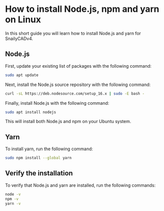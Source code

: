 # How to install Node.js, npm and yarn on Linux

In this short guide you will learn how to install Node.js and yarn for SnailyCADv4.

## Node.js

First, update your existing list of packages with the following command:

```bash
sudo apt update
```

Next, install the Node.js source repository with the following command:

```bash
curl -sL https://deb.nodesource.com/setup_16.x | sudo -E bash -
```

Finally, install Node.js with the following command:

```bash
sudo apt install nodejs
```

This will install both Node.js and npm on your Ubuntu system.

## Yarn

To install yarn, run the following command:

```bash
sudo npm install --global yarn
```

## Verify the installation

To verify that Node.js and yarn are installed, run the following commands:

```bash
node -v
npm -v
yarn -v
```
